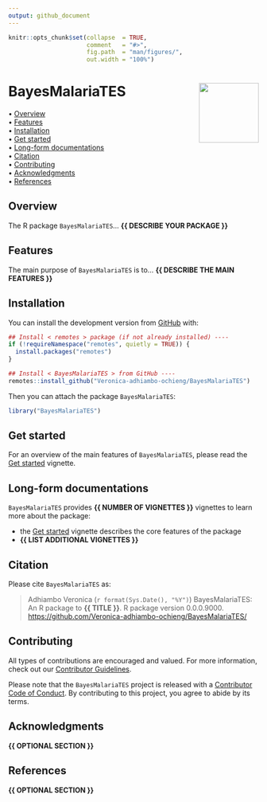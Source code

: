 ```yaml
---
output: github_document
---
```


<!-- README.md is generated from README.Rmd. Please edit that file -->


```r
knitr::opts_chunk$set(collapse  = TRUE,
                      comment   = "#>",
                      fig.path  = "man/figures/",
                      out.width = "100%")
```



BayesMalariaTES <img src="man/figures/package-sticker.png" align="right" style="float:right; height:120px;"/>
=========================================================

<!-- badges: start -->
<!-- badges: end -->



<p align="left">
  • <a href="#overview">Overview</a><br>
  • <a href="#features">Features</a><br>
  • <a href="#installation">Installation</a><br>
  • <a href="#get-started">Get started</a><br>
  • <a href="#long-form-documentations">Long-form documentations</a><br>
  • <a href="#citation">Citation</a><br>
  • <a href="#contributing">Contributing</a><br>
  • <a href="#acknowledgments">Acknowledgments</a><br>
  • <a href="#references">References</a>
</p>



## Overview


The R package `BayesMalariaTES`... **{{ DESCRIBE YOUR PACKAGE }}**



## Features

The main purpose of `BayesMalariaTES` is to... **{{ DESCRIBE THE MAIN FEATURES }}**



## Installation

You can install the development version from [GitHub](https://github.com/) with:

```r
## Install < remotes > package (if not already installed) ----
if (!requireNamespace("remotes", quietly = TRUE)) {
  install.packages("remotes")
}

## Install < BayesMalariaTES > from GitHub ----
remotes::install_github("Veronica-adhiambo-ochieng/BayesMalariaTES")
```

Then you can attach the package `BayesMalariaTES`:

```r
library("BayesMalariaTES")
```



## Get started

For an overview of the main features of `BayesMalariaTES`, please read the 
[Get started](https://Veronica-adhiambo-ochieng.github.io/BayesMalariaTES/articles/BayesMalariaTES.html)
vignette.



## Long-form documentations

`BayesMalariaTES` provides **{{ NUMBER OF VIGNETTES }}** vignettes to learn more about the package:

- the [Get started](https://Veronica-adhiambo-ochieng.github.io/BayesMalariaTES/articles/BayesMalariaTES.html)
vignette describes the core features of the package
- **{{ LIST ADDITIONAL VIGNETTES }}**



## Citation

Please cite `BayesMalariaTES` as: 

> Adhiambo Veronica (`r format(Sys.Date(), "%Y")`) BayesMalariaTES: An R 
package to **{{ TITLE }}**. R package version 0.0.0.9000. 
<https://github.com/Veronica-adhiambo-ochieng/BayesMalariaTES/>



## Contributing

All types of contributions are encouraged and valued. For more information, 
check out our [Contributor Guidelines](https://github.com/Veronica-adhiambo-ochieng/BayesMalariaTES/blob/main/CONTRIBUTING.md).

Please note that the `BayesMalariaTES` project is released with a 
[Contributor Code of Conduct](https://contributor-covenant.org/version/2/1/CODE_OF_CONDUCT.html). 
By contributing to this project, you agree to abide by its terms.



## Acknowledgments

**{{ OPTIONAL SECTION }}**



## References

**{{ OPTIONAL SECTION }}**
